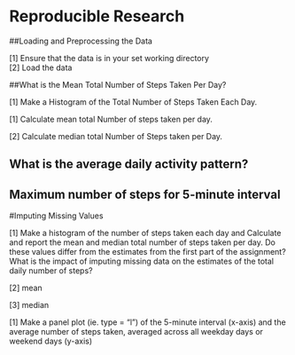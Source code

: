 Reproducible Research
=======================================

##Loading and Preprocessing the Data  

[1] Ensure that the data is in your set working directory  
[2] Load the data  



##What is the Mean Total Number of Steps Taken Per Day?

[1] Make a Histogram of the Total Number of Steps Taken Each Day.



[1] Calculate mean total Number of steps taken per day.  



[2] Calculate median total Number of Steps taken per Day.  


## What is the average daily activity pattern?



## Maximum number of steps for 5-minute interval


#Imputing Missing Values


[1] Make a histogram of the number of steps taken each day and Calculate and report the mean and median total number of steps taken per day. Do these values differ from the estimates from the first part of the assignment? What is the impact of imputing missing data on the estimates of the total daily number of steps?

[2] mean

[3] median


[1] Make a panel plot (ie. type = "l") of the 5-minute interval (x-axis) and the average number of steps taken, averaged across all weekday days or weekend days (y-axis)

